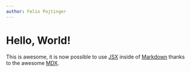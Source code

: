 ```yaml
---
author: Felix Pojtinger
---
```


# Hello, World!

This is awesome, it is now possible to use [JSX](https://reactjs.org/docs/introducing-jsx.html) inside of [Markdown](https://daringfireball.net/projects/markdown/) thanks to the awesome [MDX](https://mdxjs.com/).

